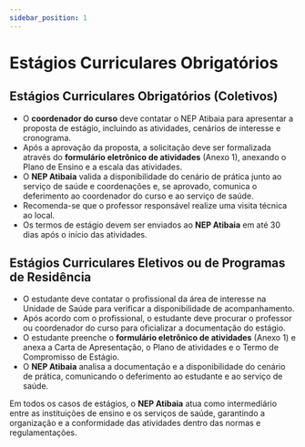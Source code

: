```yaml
---
sidebar_position: 1
---
```


# Estágios Curriculares Obrigatórios


## Estágios Curriculares Obrigatórios (Coletivos)

- O **coordenador do curso** deve contatar o NEP Atibaia para apresentar a proposta de estágio, incluindo as atividades, cenários de interesse e cronograma.
- Após a aprovação da proposta, a solicitação deve ser formalizada através do **formulário eletrônico de atividades** (Anexo 1), anexando o Plano de Ensino e a escala das atividades.
- O **NEP Atibaia** valida a disponibilidade do cenário de prática junto ao serviço de saúde e coordenações e, se aprovado, comunica o deferimento ao coordenador do curso e ao serviço de saúde.
- Recomenda-se que o professor responsável realize uma visita técnica ao local.
- Os termos de estágio devem ser enviados ao **NEP Atibaia** em até 30 dias após o início das atividades.

## Estágios Curriculares Eletivos ou de Programas de Residência
  - O estudante deve contatar o profissional da área de interesse na Unidade de Saúde para verificar a disponibilidade de acompanhamento.
  - Após acordo com o profissional, o estudante deve procurar o professor ou coordenador do curso para oficializar a documentação do estágio.
  - O estudante preenche o **formulário eletrônico de atividades** (Anexo 1) e anexa a Carta de Apresentação, o Plano de atividades e o Termo de Compromisso de Estágio.
  - O **NEP Atibaia** analisa a documentação e a disponibilidade do cenário de prática, comunicando o deferimento ao estudante e ao serviço de saúde.

Em todos os casos de estágios, o **NEP Atibaia** atua como intermediário entre as instituições de ensino e os serviços de saúde, garantindo a organização e a conformidade das atividades dentro das normas e regulamentações.
